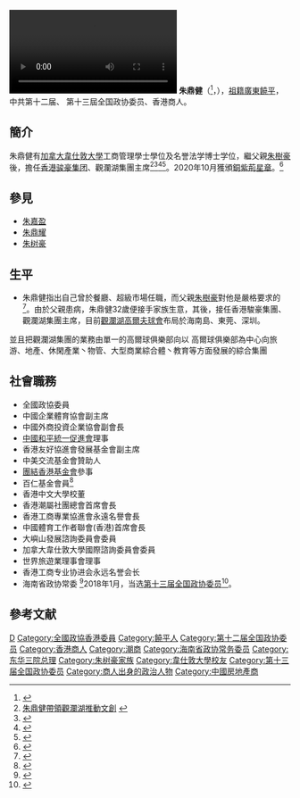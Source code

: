 [[File:2021年2月28日_朱鼎健委员：多方发力提升文化贸易的国际竞争力.webm|2021年2月28日 朱鼎健委员：多方发力提升文化贸易的国际竞争力]]
'''朱鼎健'''{{BBSHK}}（{{Lang-en|Kenneth Chu Ting-kin}}<ref>{{cite web |title=新昌營造集團有限公司 |url=https://www1.hkexnews.hk/listedco/listconews/sehk/2012/0426/ltn20120426899.pdf |accessdate=2021-06-11 |archive-date=2021-06-11 |archive-url=https://web.archive.org/web/20210611133419/https://www1.hkexnews.hk/listedco/listconews/sehk/2012/0426/ltn20120426899.pdf |dead-url=no }}</ref>，{{bd|1974年}}），[[祖籍|祖籍]][[廣東|廣東]][[饒平|饒平]]，中共第十二届、 第十三屆全国政协委员、香港商人。
==簡介==
朱鼎健有[[加拿大|加拿大]][[韋仕敦大學|韋仕敦大學]]工商管理學士學位及名誉法学博士学位，繼父親[[朱樹豪|朱樹豪]]後，擔任[[香港骏豪集团|香港骏豪集团]]、觀瀾湖集團主席<ref>[http://www.asft.cc/culture_and_life/20150611-xiangjianguo-zhudingjian/ 朱鼎健帶領觀瀾湖推動文創] {{webarchive|url=https://web.archive.org/web/20160819231325/http://www.asft.cc/culture_and_life/20150611-xiangjianguo-zhudingjian/ |date=2016-08-19 }}</ref><ref>{{Cite web |url=http://finance.qq.com/a/20110819/001372.htm |title=长子朱鼎健已执掌“帅印” |access-date=2016-07-18 |archive-date=2019-06-13 |archive-url=https://web.archive.org/web/20190613165830/https://finance.qq.com/a/20110819/001372.htm |dead-url=no }}</ref><ref>{{Cite web |url=http://hk.apple.nextmedia.com/financeestate/art/20130421/18234833 |title=周日人物：獨資轉合營　拓旅遊市場朱鼎健承父業　改革觀瀾湖 |access-date=2016-07-18 |archive-date=2016-08-17 |archive-url=https://web.archive.org/web/20160817074938/http://hk.apple.nextmedia.com/financeestate/art/20130421/18234833 |dead-url=no }}</ref><ref>{{Cite web |url=http://money.163.com/11/0813/01/7BA4RV3G00253B0H.html |title=朱树豪长子将接掌香港骏豪集团和观澜湖 |access-date=2016-07-25 |archive-url=https://web.archive.org/web/20160814154237/http://money.163.com/11/0813/01/7BA4RV3G00253B0H.html |archive-date=2016-08-14 |dead-url=yes }}</ref>。2020年10月獲頒[[銅紫荊星章|銅紫荊星章]]。<ref>{{cite web |url=http://paper.wenweipo.com/2020/10/01/HS2010010025.htm |title=2020年 授勳名單 |publisher=文匯報 |date=2020-10-01 |accessdate=2020-10-05 |archive-date=2020-10-05 |archive-url=https://web.archive.org/web/20201005062907/http://paper.wenweipo.com/2020/10/01/HS2010010025.htm |dead-url=no }}</ref>

==參見==
*[[朱嘉盈|朱嘉盈]]
*[[朱鼎耀|朱鼎耀]]
*[[朱树豪|朱树豪]]

==生平==
*朱鼎健指出自己曾於餐廳、超級市場任職，而父親[[朱樹豪|朱樹豪]]對他是嚴格要求的<ref>{{Cite web |url=http://www2.hkej.com/editorchoice/article/id/1191955/%E3%80%90%E4%BF%A1%E5%A0%B1%E6%9C%88%E5%88%8A%E3%80%91%E6%9C%B1%E9%BC%8E%E5%81%A5%3A%E5%9A%B4%E7%88%B6%E6%96%BD%E6%BF%80%E5%B0%87%E6%B3%95%E7%A3%A8%E7%B7%B4%E6%88%91 |title=【信報月刊】朱鼎健:嚴父施激將法磨練我 |access-date=2016-07-19 |archive-date=2019-06-08 |archive-url=https://web.archive.org/web/20190608191647/http://www2.hkej.com/editorchoice/article/id/1191955/%E3%80%90%E4%BF%A1%E5%A0%B1%E6%9C%88%E5%88%8A%E3%80%91%E6%9C%B1%E9%BC%8E%E5%81%A5%3A%E5%9A%B4%E7%88%B6%E6%96%BD%E6%BF%80%E5%B0%87%E6%B3%95%E7%A3%A8%E7%B7%B4%E6%88%91 |dead-url=no }}</ref>。由於父親患病，朱鼎健32歲便接手家族生意，其後，接任香港駿豪集團、觀瀾湖集團主席，目前[[觀瀾湖高爾夫球會|觀瀾湖高爾夫球會]]布局於海南島、東莞、深圳。 
並且把觀瀾湖集團的業務由單一的高爾球俱樂部向以 高爾球俱樂部為中心向旅游、地產、休閑產業丶物管、大型商業綜合體丶教育等方面發展的綜合集團

==社會職務==
*全國政協委員
*中國企業體育協會副主席 
*中國外商投資企業協會副會長
*[[中國和平統一促進會|中國和平統一促進會]]理事
*香港友好協進會發展基金會副主席
*中美交流基金會贊助人
*[[團結香港基金會|團結香港基金會]]參事
*百仁基金會員<ref>{{Cite web |url=http://paper.wenweipo.com/2011/12/02/zt1112020044.htm |title=百仁基金第3屆董事會架構和成員 |access-date=2017-04-28 |archive-date=2017-04-28 |archive-url=https://web.archive.org/web/20170428143729/http://paper.wenweipo.com/2011/12/02/zt1112020044.htm |dead-url=no }}</ref>
*香港中文大學校董
*香港潮屬社團總會首席會長
*香港工商專業協進會永遠名譽會長
*中國體育工作者聯會(香港)首席會長
*大嶼山發展諮詢委員會委員
*加拿大韋仕敦大學國際諮詢委員會委員
*世界旅遊業理事會理事
*香港工商专业协进会永远名誉会长
*海南省政协常委 <ref>{{Cite web |url=http://www.hinews.cn/news/system/2016/01/26/030096912.shtml |title=海南省政协委员朱鼎健建议出台优惠政策建影视基地 |access-date=2016-07-18 |archive-date=2019-06-13 |archive-url=https://web.archive.org/web/20190613090915/http://www.hinews.cn/news/system/2016/01/26/030096912.shtml |dead-url=no }}</ref>2018年1月，当选[[中国人民政治协商会议第十三届全国委员会委员名单|第十三届全国政协委员]]<ref>{{Cite web|url=http://sports.163.com/18/0126/06/D92BRKK400051C89.html|title=中国人民政治协商会议第十三届全国委员会委员名单|accessdate=2018-01-26|last=|work=网易|archive-url=https://web.archive.org/web/20180127143232/http://sports.163.com/18/0126/06/D92BRKK400051C89.html|archive-date=2018-01-27|dead-url=yes}}</ref>。

==參考文献==
{{reflist}}

{{DEFAULTSORT:Zhu}}
[[Category:朱姓|D]]
[[Category:全國政協香港委員|Category:全國政協香港委員]]
[[Category:饒平人|Category:饒平人]]
[[Category:第十二届全国政协委员|Category:第十二届全国政协委员]]
[[Category:香港商人|Category:香港商人]]
[[Category:潮商|Category:潮商]]
[[Category:海南省政协常务委员|Category:海南省政协常务委员]]
[[Category:东华三院总理|Category:东华三院总理]]
[[Category:朱树豪家族|Category:朱树豪家族]]
[[Category:韋仕敦大學校友|Category:韋仕敦大學校友]]
[[Category:第十三届全国政协委员|Category:第十三届全国政协委员]]
[[Category:商人出身的政治人物|Category:商人出身的政治人物]]
[[Category:中國房地產商|Category:中國房地產商]]